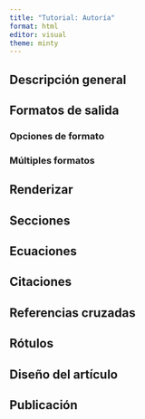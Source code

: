 ```yaml
---
title: "Tutorial: Autoría"
format: html
editor: visual
theme: minty 
---
```


## Descripción general

## Formatos de salida

### Opciones de formato

### Múltiples formatos

## Renderizar

## Secciones

## Ecuaciones

## Citaciones

## Referencias cruzadas

## Rótulos

## Diseño del artículo

## Publicación
